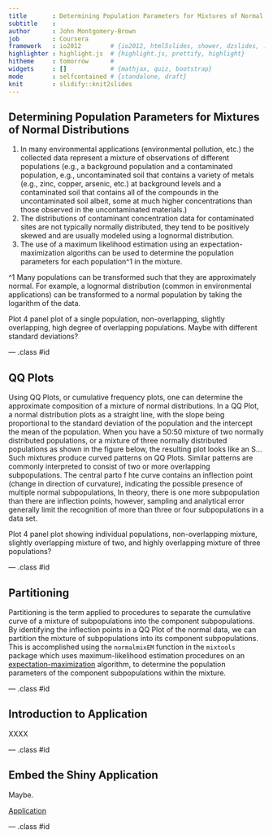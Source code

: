 ```yaml
---
title       : Determining Population Parameters for Mixtures of Normal Distributions
subtitle    : 
author      : John Montgomery-Brown
job         : Coursera
framework   : io2012        # {io2012, html5slides, shower, dzslides, ...}
highlighter : highlight.js  # {highlight.js, prettify, highlight}
hitheme     : tomorrow      # 
widgets     : []            # {mathjax, quiz, bootstrap}
mode        : selfcontained # {standalone, draft}
knit        : slidify::knit2slides
---
```


## Determining Population Parameters for Mixtures of Normal Distributions

1. In many environmental applications (environmental pollution, etc.) the collected data represent a mixture of observations of different populations (e.g., a background population and a contaminated population, e.g., uncontaminated soil that contains a variety of metals (e.g., zinc, copper, arsenic, etc.) at background levels and a contaminated soil that contains all of the compounds in the uncontaminated soil albeit, some at much higher concentrations than those observed in the uncontaminated materials.)
2. The distributions of contaminant concentration data for contaminated sites are not typically normally distributed, they tend to be positively skewed and are usually modeled using a lognormal distribution.
3. The use of a maximum likelihood estimation using an expectation-maximization algoriths can be used to determine the population parameters for each population^1 in the mixture.

^1 Many populations can be transformed such that they are approximately normal. For example, a lognormal distribution (common in environmental applications) can be transformed to a normal population by taking the logarithm of the data.

Plot 4 panel plot of a single population, non-overlapping, slightly overlapping, high degree of overlapping populations. Maybe with different standard deviations?

--- .class #id 

## QQ Plots

Using QQ Plots, or cumulative frequency plots, one can determine the approximate composition of a mixture of normal distributions. In a QQ Plot, a normal distribution plots as a straight line, with the slope being proportional to the standard deviation of the population and the intercept the mean of the population. When you have a 50:50 mixture of two normally distributed populations, or a mixture of three normally distributed populations as shown in the figure below, the resulting plot looks like an S... Such mixtures produce curved patterns on QQ Plots.  Similar patterns are commonly interpreted to consist of two or more overlapping subpopulations. The central parto f hte curve contains an inflection point (change in direction of curvature), indicating the possible presence of multiple normal subpopulations, In theory, there is one more subpopulation than there are inflection points, however, sampling and analytical error generally limit the recognition of more than three or four subpopulations in a data set.

Plot 4 panel plot showing individual populations, non-overlapping mixture, slightly overlapping mixture of two, and highly overlapping mixture of three populations?

--- .class #id 

## Partitioning

Partitioning is the term applied to procedures to separate the cumulative curve of a mixture of subpopulations into the component subpopulations. By identifying the inflection points in a QQ Plot of the normal data, we can partition the mixture of subpopulations into its component subpopulations. This is accomplished using the `normalmixEM` function in the `mixtools` package which uses maximum-likelihood estimation procedures on an [expectation-maximization](http://en.wikipedia.org/wiki/Expectation%E2%80%93maximization_algorithm) algorithm, to determine the population parameters of the component subpopulations within the mixture.

--- .class #id 

## Introduction to Application

XXXX

--- .class #id 

## Embed the Shiny Application

Maybe.

[Application](https://jmbekd.shinyapps.io/Developing_Data_Projects/)

--- .class #id 

